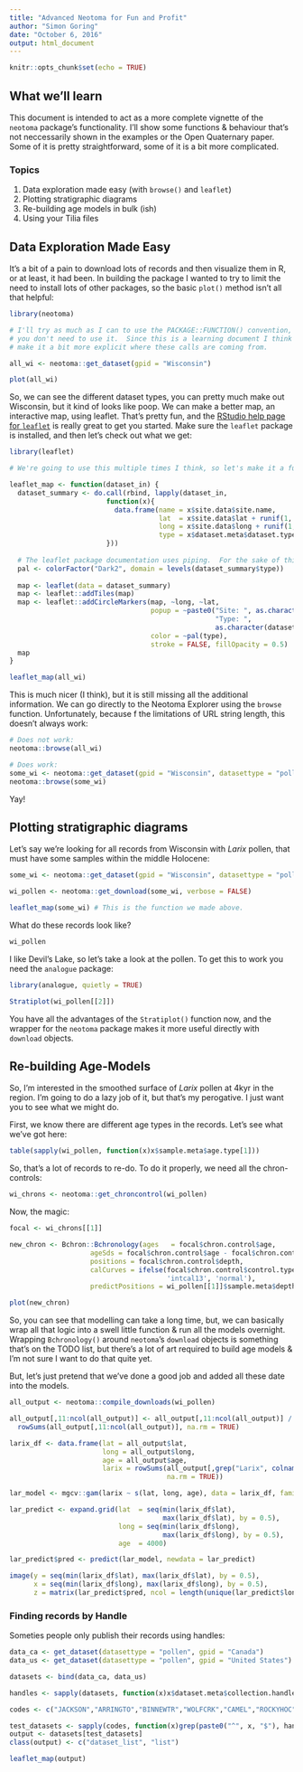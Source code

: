 ```yaml
---
title: "Advanced Neotoma for Fun and Profit"
author: "Simon Goring"
date: "October 6, 2016"
output: html_document
---
```


```r
knitr::opts_chunk$set(echo = TRUE)
```

## What we'll learn

This document is intended to act as a more complete vignette of the `neotoma` package's functionality.  I'll show some functions & behaviour that's not neccessarily shown in the examples or the Open Quaternary paper.  Some of it is pretty straightforward, some of it is a bit more complicated.

### Topics

1. Data exploration made easy (with `browse()` and `leaflet`)
2. Plotting stratigraphic diagrams
3. Re-building age models in bulk (ish)
4. Using your Tilia files

## Data Exploration Made Easy

It's a bit of a pain to download lots of records and then visualize them in R, or at least, it had been.  In building the package I wanted to try to limit the need to install lots of other packages, so the basic `plot()` method isn't all that helpful:

```r
library(neotoma)

# I'll try as much as I can to use the PACKAGE::FUNCTION() convention, although
# you don't need to use it.  Since this is a learning document I think it help
# make it a bit more explicit where these calls are coming from.

all_wi <- neotoma::get_dataset(gpid = "Wisconsin")

plot(all_wi)

```

So, we can see the different dataset types, you can pretty much make out Wisconsin, but it kind of looks like poop.  We can make a better map, an interactive map, using leaflet.  That's pretty fun, and the [RStudio help page for `leaflet`](https://rstudio.github.io/leaflet/) is really great to get you started.  Make sure the `leaflet` package is installed, and then let's check out what we get:

```r

library(leaflet)

# We're going to use this multiple times I think, so let's make it a function:

leaflet_map <- function(dataset_in) {
  dataset_summary <- do.call(rbind, lapply(dataset_in, 
                        function(x){
                          data.frame(name = x$site.data$site.name,
                                     lat  = x$site.data$lat + runif(1, -0.005, 0.005),
                                     long = x$site.data$long + runif(1, -0.005, 0.005),
                                     type = x$dataset.meta$dataset.type)
                        }))
  
  # The leaflet package documentation uses piping.  For the sake of this tutorial, I won't:
  pal <- colorFactor("Dark2", domain = levels(dataset_summary$type))
  
  map <- leaflet(data = dataset_summary)
  map <- leaflet::addTiles(map)
  map <- leaflet::addCircleMarkers(map, ~long, ~lat, 
                                   popup = ~paste0("Site: ", as.character(name), "<br>",
                                                   "Type: ", 
                                                   as.character(dataset_summary$type)),
                                   color = ~pal(type),
                                   stroke = FALSE, fillOpacity = 0.5)
  map
}

leaflet_map(all_wi)

```

This is much nicer (I think), but it is still missing all the additional information.  We can go directly to the Neotoma Explorer using the `browse` function.  Unfortunately, because f the limitations of URL string length, this doesn't always work:

```r
# Does not work:
neotoma::browse(all_wi)

# Does work:
some_wi <- neotoma::get_dataset(gpid = "Wisconsin", datasettype = "pollen")
neotoma::browse(some_wi)

```

Yay!

## Plotting stratigraphic diagrams

Let's say we're looking for all records from Wisconsin with *Larix* pollen, that must have some samples within the middle Holocene:

```r
some_wi <- neotoma::get_dataset(gpid = "Wisconsin", datasettype = "pollen", taxonname = "Larix%", ageyoung = 4000, ageold = 6000)

wi_pollen <- neotoma::get_download(some_wi, verbose = FALSE)

leaflet_map(some_wi) # This is the function we made above.

```

What do these records look like?

```r
wi_pollen
```

I like Devil's Lake, so let's take a look at the pollen.  To get this to work you need the `analogue` package:

```r
library(analogue, quietly = TRUE)

Stratiplot(wi_pollen[[2]])
```

You have all the advantages of the `Stratiplot()` function now, and the wrapper for the `neotoma` package makes it more useful directly with `download` objects.

## Re-building Age-Models

So, I'm interested in the smoothed surface of *Larix* pollen at 4kyr in the region.  I'm going to do a lazy job of it, but that's my perogative.  I just want you to see what we might do.

First, we know there are different age types in the records.  Let's see what we've got here:

```r
table(sapply(wi_pollen, function(x)x$sample.meta$age.type[1]))
```

So, that's a lot of records to re-do.  To do it properly, we need all the chron-controls:

```r
wi_chrons <- neotoma::get_chroncontrol(wi_pollen)
```

Now, the magic:

```r

focal <- wi_chrons[[1]]

new_chron <- Bchron::Bchronology(ages   = focal$chron.control$age,
                    ageSds = focal$chron.control$age - focal$chron.control$age.young,
                    positions = focal$chron.control$depth,
                    calCurves = ifelse(focal$chron.control$control.type %in% 'Radiocarbon', 
                                       'intcal13', 'normal'), 
                    predictPositions = wi_pollen[[1]]$sample.meta$depth)

plot(new_chron)
```

So, you can see that modelling can take a long time, but, we can basically wrap all that logic into a swell little function & run all the models overnight.  Wrapping `Bchronology()` around `neotoma`'s `download` objects is something that's on the TODO list, but there's a lot of art required to build age models & I'm not sure I want to do that quite yet.

But, let's just pretend that we've done a good job and added all these date into the models.

```r
all_output <- neotoma::compile_downloads(wi_pollen)

all_output[,11:ncol(all_output)] <- all_output[,11:ncol(all_output)] /
  rowSums(all_output[,11:ncol(all_output)], na.rm = TRUE)

larix_df <- data.frame(lat = all_output$lat,
                       long = all_output$long,
                       age = all_output$age,
                       larix = rowSums(all_output[,grep("Larix", colnames(all_output))],
                                       na.rm = TRUE))

lar_model <- mgcv::gam(larix ~ s(lat, long, age), data = larix_df, family = binomial)

lar_predict <- expand.grid(lat  = seq(min(larix_df$lat),
                                      max(larix_df$lat), by = 0.5),
                           long = seq(min(larix_df$long),
                                      max(larix_df$long), by = 0.5),
                           age  = 4000)

lar_predict$pred <- predict(lar_model, newdata = lar_predict)

image(y = seq(min(larix_df$lat), max(larix_df$lat), by = 0.5), 
      x = seq(min(larix_df$long), max(larix_df$long), by = 0.5),
      z = matrix(lar_predict$pred, ncol = length(unique(lar_predict$long))))

```

### Finding records by Handle

Someties people only publish their records using handles:

```r
data_ca <- get_dataset(datasettype = "pollen", gpid = "Canada")
data_us <- get_dataset(datasettype = "pollen", gpid = "United States")

datasets <- bind(data_ca, data_us)

handles <- sapply(datasets, function(x)x$dataset.meta$collection.handle)

codes <- c("JACKSON","ARRINGTO","BINNEWTR","WOLFCRK","CAMEL","ROCKYHOC","TULANEG","ANDERSON","CLEARPND","QUICKSND","SANDYRUN","WHITEPND","ALEXISLK")

test_datasets <- sapply(codes, function(x)grep(paste0("^", x, "$"), handles))
output <- datasets[test_datasets]
class(output) <- c("dataset_list", "list")

leaflet_map(output)
```
